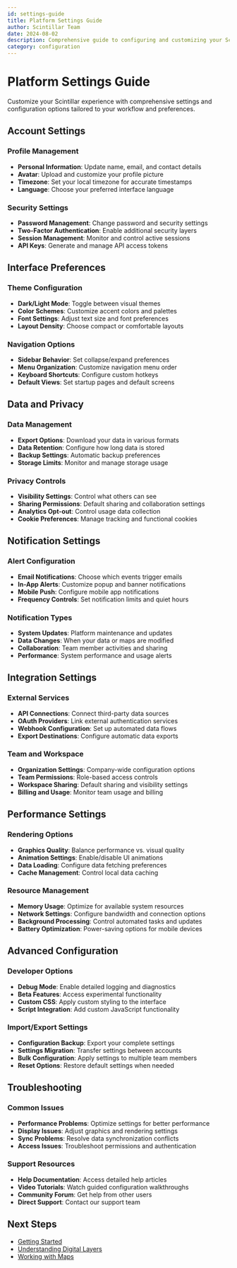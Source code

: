 ```yaml
---
id: settings-guide
title: Platform Settings Guide
author: Scintillar Team
date: 2024-08-02
description: Comprehensive guide to configuring and customizing your Scintillar experience.
category: configuration
---
```


# Platform Settings Guide

Customize your Scintillar experience with comprehensive settings and configuration options tailored to your workflow and preferences.

## Account Settings

### Profile Management
- **Personal Information**: Update name, email, and contact details
- **Avatar**: Upload and customize your profile picture
- **Timezone**: Set your local timezone for accurate timestamps
- **Language**: Choose your preferred interface language

### Security Settings  
- **Password Management**: Change password and security settings
- **Two-Factor Authentication**: Enable additional security layers
- **Session Management**: Monitor and control active sessions
- **API Keys**: Generate and manage API access tokens

## Interface Preferences

### Theme Configuration
- **Dark/Light Mode**: Toggle between visual themes
- **Color Schemes**: Customize accent colors and palettes
- **Font Settings**: Adjust text size and font preferences
- **Layout Density**: Choose compact or comfortable layouts

### Navigation Options
- **Sidebar Behavior**: Set collapse/expand preferences
- **Menu Organization**: Customize navigation menu order
- **Keyboard Shortcuts**: Configure custom hotkeys
- **Default Views**: Set startup pages and default screens

## Data and Privacy

### Data Management
- **Export Options**: Download your data in various formats
- **Data Retention**: Configure how long data is stored
- **Backup Settings**: Automatic backup preferences
- **Storage Limits**: Monitor and manage storage usage

### Privacy Controls
- **Visibility Settings**: Control what others can see
- **Sharing Permissions**: Default sharing and collaboration settings
- **Analytics Opt-out**: Control usage data collection
- **Cookie Preferences**: Manage tracking and functional cookies

## Notification Settings

### Alert Configuration
- **Email Notifications**: Choose which events trigger emails
- **In-App Alerts**: Customize popup and banner notifications
- **Mobile Push**: Configure mobile app notifications
- **Frequency Controls**: Set notification limits and quiet hours

### Notification Types
- **System Updates**: Platform maintenance and updates
- **Data Changes**: When your data or maps are modified
- **Collaboration**: Team member activities and sharing
- **Performance**: System performance and usage alerts

## Integration Settings

### External Services
- **API Connections**: Connect third-party data sources
- **OAuth Providers**: Link external authentication services
- **Webhook Configuration**: Set up automated data flows
- **Export Destinations**: Configure automatic data exports

### Team and Workspace
- **Organization Settings**: Company-wide configuration options
- **Team Permissions**: Role-based access controls
- **Workspace Sharing**: Default sharing and visibility settings
- **Billing and Usage**: Monitor team usage and billing

## Performance Settings

### Rendering Options
- **Graphics Quality**: Balance performance vs. visual quality
- **Animation Settings**: Enable/disable UI animations
- **Data Loading**: Configure data fetching preferences
- **Cache Management**: Control local data caching

### Resource Management
- **Memory Usage**: Optimize for available system resources
- **Network Settings**: Configure bandwidth and connection options
- **Background Processing**: Control automated tasks and updates
- **Battery Optimization**: Power-saving options for mobile devices

## Advanced Configuration

### Developer Options
- **Debug Mode**: Enable detailed logging and diagnostics
- **Beta Features**: Access experimental functionality
- **Custom CSS**: Apply custom styling to the interface
- **Script Integration**: Add custom JavaScript functionality

### Import/Export Settings
- **Configuration Backup**: Export your complete settings
- **Settings Migration**: Transfer settings between accounts
- **Bulk Configuration**: Apply settings to multiple team members
- **Reset Options**: Restore default settings when needed

## Troubleshooting

### Common Issues
- **Performance Problems**: Optimize settings for better performance
- **Display Issues**: Adjust graphics and rendering settings
- **Sync Problems**: Resolve data synchronization conflicts
- **Access Issues**: Troubleshoot permissions and authentication

### Support Resources
- **Help Documentation**: Access detailed help articles
- **Video Tutorials**: Watch guided configuration walkthroughs
- **Community Forum**: Get help from other users
- **Direct Support**: Contact our support team

## Next Steps

- [Getting Started](/docs/getting-started)
- [Understanding Digital Layers](/docs/digital-layers)
- [Working with Maps](/docs/maps-guide)